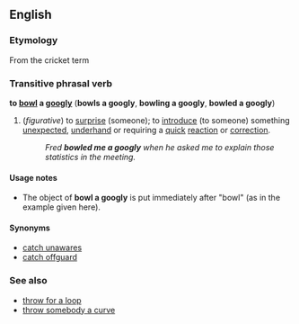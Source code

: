 ==English==
===Etymology===
From the cricket term

===Transitive phrasal verb===
'''to [[bowl]] a [[googly]]''' ('''bowls a googly''', '''bowling a googly''', '''bowled a googly''')

#(''figurative'') to [[surprise]] (someone); to [[introduce]] (to someone) something [[unexpected]], [[underhand]] or requiring a [[quick]] [[reaction]] or [[correction]].
#:''Fred '''bowled me a googly''' when he asked me to explain those statistics in the meeting.''

====Usage notes====
*The object of '''bowl a googly''' is put immediately after "bowl" (as in the example given here).

====Synonyms====
*[[catch unawares]]
*[[catch offguard]]

===See also===
*[[throw for a loop]]
*[[throw somebody a curve]]

{{rfc}}